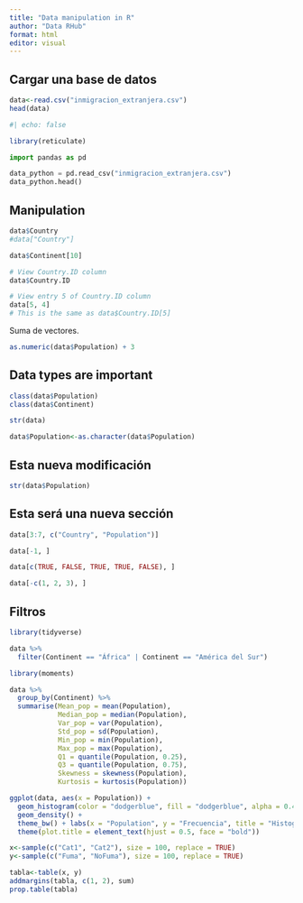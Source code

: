 ```yaml
---
title: "Data manipulation in R"
author: "Data RHub"
format: html
editor: visual
---
```


## Cargar una base de datos

```r
data<-read.csv("inmigracion_extranjera.csv")
head(data)
```

```r
#| echo: false

library(reticulate)
```

```python
import pandas as pd

data_python = pd.read_csv("inmigracion_extranjera.csv")
data_python.head()
```

## Manipulation

```r
data$Country
#data["Country"]
```

```r
data$Continent[10]
```

```r
# View Country.ID column
data$Country.ID
```

```r
# View entry 5 of Country.ID column
data[5, 4]
# This is the same as data$Country.ID[5]
```

Suma de vectores.

```r
as.numeric(data$Population) + 3
```

## Data types are important

```r
class(data$Population)
class(data$Continent)
```

```r
str(data)
```

```r
data$Population<-as.character(data$Population)
```

## Esta nueva modificación

```r
str(data$Population)
```

## Esta será una nueva sección

```r
data[3:7, c("Country", "Population")]
```

```r
data[-1, ]
```

```r
data[c(TRUE, FALSE, TRUE, TRUE, FALSE), ]
```

```r
data[-c(1, 2, 3), ]
```

## Filtros

```r
library(tidyverse)

data %>%
  filter(Continent == "África" | Continent == "América del Sur")
```


```r
library(moments)

data %>%
  group_by(Continent) %>%
  summarise(Mean_pop = mean(Population),
            Median_pop = median(Population),
            Var_pop = var(Population),
            Std_pop = sd(Population),
            Min_pop = min(Population),
            Max_pop = max(Population),
            Q1 = quantile(Population, 0.25),
            Q3 = quantile(Population, 0.75),
            Skewness = skewness(Population),
            Kurtosis = kurtosis(Population))
```


```r
ggplot(data, aes(x = Population)) +
  geom_histogram(color = "dodgerblue", fill = "dodgerblue", alpha = 0.4, stat = "density") +
  geom_density() +
  theme_bw() + labs(x = "Population", y = "Frecuencia", title = "Histograma población") +
  theme(plot.title = element_text(hjust = 0.5, face = "bold"))
```

```r
x<-sample(c("Cat1", "Cat2"), size = 100, replace = TRUE)
y<-sample(c("Fuma", "NoFuma"), size = 100, replace = TRUE)

tabla<-table(x, y)
addmargins(tabla, c(1, 2), sum)
prop.table(tabla)
```









